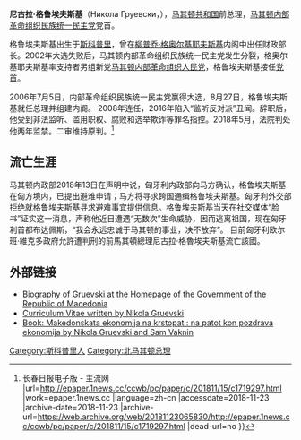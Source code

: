 
{{noteTA
|1=zh-tw:谷耶夫斯基;zh-hans:格鲁埃夫斯基;zh-hant:格魯埃夫斯基;
}}
{{Infobox Prime Minister
|name        = Nikola Gruevski<br><small>Никола Груевски</small>
|image       = Gruevski.jpg
|order       =6
|office       = 马其顿共和国总理
|president   = [[布兰科·茨尔文科夫斯基|布兰科·茨尔文科夫斯基]]<br>[[格奥尔基·伊万诺夫|格奥尔基·伊万诺夫]]
|term_start  = 2006年8月27日
|term_end    = 2016年1月15日
|predecessor = [[弗拉多·布茨科夫斯基|弗拉多·布茨科夫斯基]]
|successor   = [[埃米爾·迪米特里耶夫|埃米爾·迪米特里耶夫]]
|birth_date  = {{Bda|1970|8|31|df=y}}
|birth_place = [[南斯拉夫社會主義聯邦共和國|南斯拉夫]][[斯科普里|斯科普里]]（位於今[[北马其顿|北马其顿]]）
|death_date  = 
|death_place = 
|residence    ={{flag|Hungary}}[[布达佩斯|布达佩斯]]
|party       = [[马其顿内部革命组织民族统一民主党|VMRO-DPMNE]]
|spouse      = Borkica Gruevska
|religion    = Macedonian Orthodox Church
}}
'''尼古拉·格鲁埃夫斯基'''（Никола Груевски，{{bd|1970年|8月31日|catIdx=G}}），[[马其顿共和国|马其顿共和国]]前总理，[[马其顿内部革命组织民族统一民主党|马其顿内部革命组织民族统一民主党]]党首。

格鲁埃夫斯基出生于[[斯科普里|斯科普里]]，曾在[[柳普乔·格奥尔基耶夫斯基|柳普乔·格奥尔基耶夫斯基]]内阁中出任财政部长。2002年大选失败后，马其顿内部革命组织民族统一民主党发生分裂，格奥尔基耶夫斯基率支持者另组新党[[马其顿内部革命组织|马其顿内部革命组织]][[人民党|人民党]]，格鲁埃夫斯基接任[[党首|党首]]。

2006年7月5日，内部革命组织民族统一民主党赢得大选，8月27日，格鲁埃夫斯基就任总理并组建内阁。
2008年连任，2016年陷入“监听反对派”丑闻。辞职后，他受到非法监听、滥用职权、腐败和选举欺诈等罪名指控。2018年5月，法院判处他两年监禁。二审维持原判。<ref>{{cite news |author1=长春晚报 |title=不想吃牢饭　马其顿前总理逃往匈牙利 - 长春日报数字报{{!}}长春日报电子版 - 主流网 |url=http://epaper.1news.cc/ccwb/pc/paper/c/201811/15/c1719297.html |work=epaper.1news.cc |language=zh-cn |accessdate=2018-11-23 |archive-date=2018-11-23 |archive-url=https://web.archive.org/web/20181123065830/http://epaper.1news.cc/ccwb/pc/paper/c/201811/15/c1719297.html |dead-url=no }}</ref>

== 流亡生涯 ==
马其顿内政部2018年13日在声明中说，匈牙利内政部向马方确认，格鲁埃夫斯基在匈方境内，已提出避难申请；马方将寻求跨国通缉格鲁埃夫斯基。匈牙利外交部拒绝就格鲁埃夫斯基寻求避难事宜提供信息。格鲁埃夫斯基当天在社交媒体“脸书”证实这一消息，声称他近日遭遇“无数次”生命威胁，因而逃离祖国，现在匈牙利首都布达佩斯，“我会永远忠诚于马其顿的事业，决不放弃”。
目前匈牙利欧尔班·維克多政府允許遭判刑的前馬其頓總理尼古拉·格魯埃夫斯基流亡該國。

==外部链接==
* [https://web.archive.org/web/20080419080559/http://www.vlada.mk/english/bio-gruevski.htm Biography of Gruevski at the Homepage of the Government of the Republic of Macedonia]
* [http://samvak.tripod.com/cvng.html Curriculum Vitae written by Nikola Gruevski] {{Wayback|url=http://samvak.tripod.com/cvng.html |date=20080509135838 }}
* [http://worldcat.org/oclc/52239639&referer=brief_results Book: Makedonskata ekonomija na krstopat : na patot kon pozdrava ekonomija by Nikola Gruevski and Sam Vaknin] {{Wayback|url=http://worldcat.org/oclc/52239639%26referer%3Dbrief_results |date=20090820065917 }}

{{Authority control}}
{{DEFAULTSORT:Gruevski, Nikola}}
[[Category:斯科普里人|Category:斯科普里人]]
[[Category:北马其顿总理|Category:北马其顿总理]]